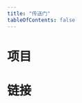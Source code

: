 ```yaml
---
title: "传送门"
tableOfContents: false
---
```




# 项目

<div style={{ 
  display: 'grid',
  gap: '1rem',
  gridTemplateColumns: 'repeat(auto-fit, minmax(280px, 1fr))',
  marginBottom: '2rem'
}}>
  <LinkCard
    title="Sub Store"
    description="适用于 QX、Loon、Surge、Stash 和 Shadowrocket 的高级订阅管理器。"
    href="/project/sub-store/home"
  />
  <LinkCard
    title="Script Hub"
    description="适用于 QX、Loon、Surge、Stash、Egern、LanceX 和 Shadowrocket 的高级脚本转换器。"
    href="/project/script-hub/home"
  />
  <LinkCard
    title="BoxJs"
    description="一款运行在 Surge、Quantumult X、Loon、Shadowrocket、Stash 环境下的脚本。"
    href="/project/boxjs/home"
  />
  <LinkCard
    title="PagerMaid-Pyro"
    description="一个开源的 Telegram 人形自走 Bot 方案。"
    href="/project/pagermaid-pyro/home"
  />
</div>

# 链接

<Card
  title="Telegram"
  icon="💬"
  content="Telegram上的群组与频道"
/>

<div style={{ 
  display: 'grid',
  gap: '1rem',
  gridTemplateColumns: 'repeat(auto-fit, minmax(280px, 1fr))',
  marginTop: '1rem'
}}>
  <LinkCard
    title="折腾啥群组"
    description="Telegram 交流群"
    href="https://t.me/zhetengsha_group"
  />
  <LinkCard
    title="折腾啥频道"
    description="Telegram 资讯频道" 
    href="https://t.me/zhetengsha"
  />
</div>
